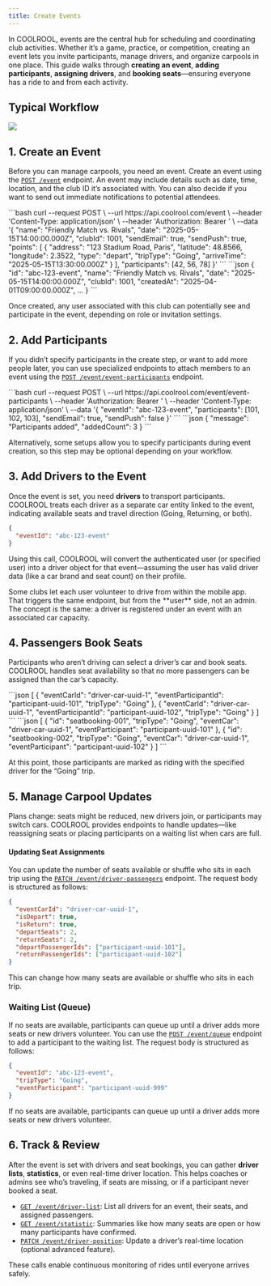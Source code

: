 ```yaml
---
title: Create Events
---
```


In COOLROOL, events are the central hub for scheduling and coordinating club activities. Whether it’s a game, practice, or competition, creating an event lets you invite participants, manage drivers, and organize carpools in one place. This guide walks through **creating an event**, **adding participants**, **assigning drivers**, and **booking seats**—ensuring everyone has a ride to and from each activity.

## Typical Workflow

<Image src="/media/create-events-api-flow.svg"/>

## 1. Create an Event

Before you can manage carpools, you need an event. Create an event using the [`POST /event`](/reference/endpoints/event-controller-create) endpoint. An event may include details such as date, time, location, and the club ID it’s associated with. You can also decide if you want to send out immediate notifications to potential attendees.

<Tabs>
  <TabItem value="Request">
```bash
curl --request POST \
  --url https://api.coolrool.com/event \
  --header 'Content-Type: application/json' \
  --header 'Authorization: Bearer <ADMIN_TOKEN>' \
  --data '{
    "name": "Friendly Match vs. Rivals",
    "date": "2025-05-15T14:00:00.000Z",
    "clubId": 1001,
    "sendEmail": true,
    "sendPush": true,
    "points": [
      {
        "address": "123 Stadium Road, Paris",
        "latitude": 48.8566,
        "longitude": 2.3522,
        "type": "depart",
        "tripType": "Going",
        "arriveTime": "2025-05-15T13:30:00.000Z"
      }
    ],
    "participants": [42, 56, 78]
  }'
```
  </TabItem>
<TabItem value="Response">
```json
{
  "id": "abc-123-event",
  "name": "Friendly Match vs. Rivals",
  "date": "2025-05-15T14:00:00.000Z",
  "clubId": 1001,
  "createdAt": "2025-04-01T09:00:00.000Z",
  ...
}
```
</TabItem>
</Tabs>

Once created, any user associated with this club can potentially see and participate in the event, depending on role or invitation settings.

## 2. Add Participants

If you didn’t specify participants in the create step, or want to add more people later, you can use specialized endpoints to attach members to an event using the [`POST /event/event-participants`](/reference/endpoints/event-controller-add-event-participants) endpoint. 

<Tabs>
  <TabItem value="Request">
```bash
curl --request POST \
  --url https://api.coolrool.com/event/event-participants \
  --header 'Authorization: Bearer <ADMIN_TOKEN>' \
  --header 'Content-Type: application/json' \
  --data '{
    "eventId": "abc-123-event",
    "participants": [101, 102, 103],
    "sendEmail": true,
    "sendPush": false
  }'
```
  </TabItem>
  <TabItem value="Response">
```json
{
  "message": "Participants added",
  "addedCount": 3
}
```
</TabItem>
</Tabs>

Alternatively, some setups allow you to specify participants during event creation, so this step may be optional depending on your workflow.

## 3. Add Drivers to the Event

Once the event is set, you need **drivers** to transport participants. COOLROOL treats each driver as a separate car entity linked to the event, indicating available seats and travel direction (Going, Returning, or both).

```json
{
  "eventId": "abc-123-event"
}
```

Using this call, COOLROOL will convert the authenticated user (or specified user) into a driver object for that event—assuming the user has valid driver data (like a car brand and seat count) on their profile.

<Callout type="info" title="Alternative Approach">
Some clubs let each user volunteer to drive from within the mobile app. That triggers the same endpoint, but from the **user** side, not an admin. The concept is the same: a driver is registered under an event with an associated car capacity.
</Callout>

## 4. Passengers Book Seats

Participants who aren’t driving can select a driver’s car and book seats. COOLROOL handles seat availability so that no more passengers can be assigned than the car’s capacity.

<Tabs>
  <TabItem value="Request">
```json
[
  {
    "eventCarId": "driver-car-uuid-1",
    "eventParticipantId": "participant-uuid-101",
    "tripType": "Going"
  },
  {
    "eventCarId": "driver-car-uuid-1",
    "eventParticipantId": "participant-uuid-102",
    "tripType": "Going"
  }
]
```
  </TabItem>
  <TabItem value="Response">
```json
[
  {
    "id": "seatbooking-001",
    "tripType": "Going",
    "eventCar": "driver-car-uuid-1",
    "eventParticipant": "participant-uuid-101"
  },
  {
    "id": "seatbooking-002",
    "tripType": "Going",
    "eventCar": "driver-car-uuid-1",
    "eventParticipant": "participant-uuid-102"
  }
]
```
</TabItem>
</Tabs>

At this point, those participants are marked as riding with the specified driver for the “Going” trip.

## 5. Manage Carpool Updates

Plans change: seats might be reduced, new drivers join, or participants may switch cars. COOLROOL provides endpoints to handle updates—like reassigning seats or placing participants on a waiting list when cars are full.

#### Updating Seat Assignments

You can update the number of seats available or shuffle who sits in each trip using the [`PATCH /event/driver-passengers`](/reference/endpoints/event-controller-update-book-car-seats) endpoint. The request body is structured as follows:

```json
{
  "eventCarId": "driver-car-uuid-1",
  "isDepart": true,
  "isReturn": true,
  "departSeats": 2,
  "returnSeats": 2,
  "departPassengerIds": ["participant-uuid-101"],
  "returnPassengerIds": ["participant-uuid-102"]
}
```

This can change how many seats are available or shuffle who sits in each trip.

### Waiting List (Queue)

If no seats are available, participants can queue up until a driver adds more seats or new drivers volunteer. You can use the [`POST /event/queue`](/reference/endpoints/event-controller-add-event-queue) endpoint to add a participant to the waiting list. The request body is structured as follows:

```json
{
  "eventId": "abc-123-event",
  "tripType": "Going",
  "eventParticipant": "participant-uuid-999"
}
```

<Callout type="info">
If no seats are available, participants can queue up until a driver adds more seats or new drivers volunteer.
</Callout>

## 6. Track & Review

After the event is set with drivers and seat bookings, you can gather **driver lists**, **statistics**, or even real-time driver location. This helps coaches or admins see who’s traveling, if seats are missing, or if a participant never booked a seat.

- [`GET /event/driver-list`](/reference/endpoints/event-controller-event-driver-list): List all drivers for an event, their seats, and assigned passengers.  
- [`GET /event/statistic`](/reference/endpoints/event-controller-get-event-statistic): Summaries like how many seats are open or how many participants have confirmed.  
- [`PATCH /event/driver-position`](/reference/endpoints/event-controller-event-driver-position): Update a driver’s real-time location (optional advanced feature).  

These calls enable continuous monitoring of rides until everyone arrives safely.
